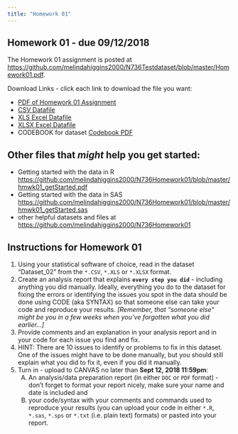 ```yaml
---
title: "Homework 01"
---
```


## Homework 01 - due 09/12/2018

The Homework 01 assignment is posted at [https://github.com/melindahiggins2000/N736Testdataset/blob/master/Homework01.pdf](https://github.com/melindahiggins2000/N736Testdataset/blob/master/Homework01.pdf). 

Download Links - click each link to download the file you want:

* [PDF of Homework 01 Assignment](https://github.com/melindahiggins2000/N736Testdataset/raw/master/Homework01.pdf) 
* [CSV Datafile](https://github.com/melindahiggins2000/N736Testdataset/raw/master/Dataset_02.csv)
* [XLS Excel Datafile](https://github.com/melindahiggins2000/N736Testdataset/raw/master/Dataset_02.xls)
* [XLSX Excel Datafile](https://github.com/melindahiggins2000/N736Testdataset/raw/master/Dataset_02.xlsx)
* CODEBOOK for dataset [Codebook PDF](https://github.com/melindahiggins2000/N736Homework01/blob/master/Dataset_02_Codebook.pdf)

## Other files that _might_ help you get started:

* Getting started with the data in R [https://github.com/melindahiggins2000/N736Homework01/blob/master/hmwk01_getStarted.pdf](https://github.com/melindahiggins2000/N736Homework01/blob/master/hmwk01_getStarted.pdf)
* Getting started with the data in SAS [https://github.com/melindahiggins2000/N736Homework01/blob/master/hmwk01_getStarted.sas](https://github.com/melindahiggins2000/N736Homework01/blob/master/hmwk01_getStarted.sas)
* other helpful datasets and files at [https://github.com/melindahiggins2000/N736Homework01](https://github.com/melindahiggins2000/N736Homework01)

## Instructions for Homework 01

1. Using your statistical software of choice, read in the dataset "Dataset_02" from the `*.CSV`, `*.XLS` or `*.XLSX` format.
2. Create an analysis report that explains **`every step you did`** - including anything you did manually. Ideally, everything you do to the dataset for fixing the errors or identifying the issues you spot in the data should be done using CODE (aka SYNTAX) so that someone else can take your code and reproduce your results. _[Remember, that "someone else" might be you in a few weeks when you've forgotten what you did earlier...]_
3. Provide comments and an explanation in your analysis report and in your code for each issue you find and fix.
4. HINT: There are 10 issues to identify or problems to fix in this dataset. One of the issues might have to be done manually, but you should still explain what you did to fix it, even if you did it manually.
5. Turn in - upload to CANVAS no later than **Sept 12, 2018 11:59pm**:
    (A) An analysis/data preparation report (in either `DOC` or `PDF` format) - don't forget to format your report nicely, make sure your name and date is included and
    (B) your code/syntax with your comments and commands used to reproduce your results (you can upload your code in either `*.R`, `*.sas`, `*.sps` or `*.txt` (i.e. plain text) formats) or pasted into your report.
    
